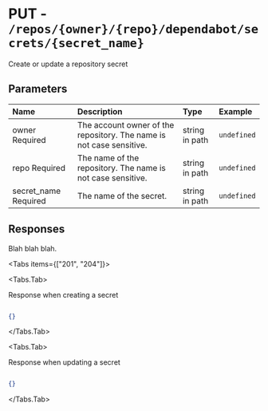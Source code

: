 
# PUT - `/repos/{owner}/{repo}/dependabot/secrets/{secret_name}`

Create or update a repository secret

## Parameters

| Name | Description | Type | Example |
| :---- | :---- | :---- | :---- |
| owner <span class="bg-blue-100 text-blue-800 text-xs font-medium me-2 px-2.5 py-0.5 rounded dark:bg-blue-900 dark:text-blue-300">Required</span> | The account owner of the repository. The name is not case sensitive. | string in path | `undefined` |
| repo <span class="bg-blue-100 text-blue-800 text-xs font-medium me-2 px-2.5 py-0.5 rounded dark:bg-blue-900 dark:text-blue-300">Required</span> | The name of the repository. The name is not case sensitive. | string in path | `undefined` |
| secret_name <span class="bg-blue-100 text-blue-800 text-xs font-medium me-2 px-2.5 py-0.5 rounded dark:bg-blue-900 dark:text-blue-300">Required</span> | The name of the secret. | string in path | `undefined` |

## Responses

Blah blah blah.

<Tabs items={["201", "204"]}>

<Tabs.Tab>

Response when creating a secret

```json

{}

```

</Tabs.Tab>

<Tabs.Tab>

Response when updating a secret

```json

{}

```

</Tabs.Tab>

</Tabs>
